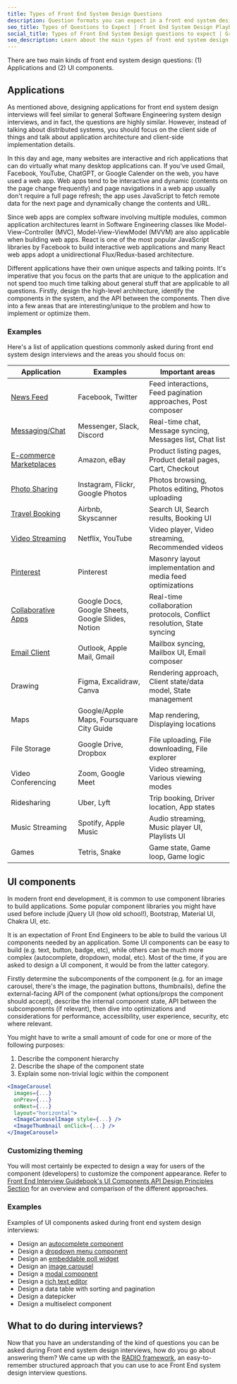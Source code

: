 ```yaml
---
title: Types of Front End System Design Questions
description: Question formats you can expect in a front end system design interview.
seo_title: Types of Questions to Expect | Front End System Design Playbook
social_title: Types of Front End System Design questions to expect | GreatFrontEnd
seo_description: Learn about the main types of front end system design interview questions that can be asked.
---
```


There are two main kinds of front end system design questions: (1) Applications and (2) UI components.

## Applications

As mentioned above, designing applications for front end system design interviews will feel similar to general Software Engineering system design interviews, and in fact, the questions are highly similar. However, instead of talking about distributed systems, you should focus on the client side of things and talk about application architecture and client-side implementation details.

In this day and age, many websites are interactive and rich applications that can do virtually what many desktop applications can. If you've used Gmail, Facebook, YouTube, ChatGPT, or Google Calender on the web, you have used a web app. Web apps tend to be interactive and dynamic (contents on the page change frequently) and page navigations in a web app usually don't require a full page refresh; the app uses JavaScript to fetch remote data for the next page and dynamically change the contents and URL.

Since web apps are complex software involving multiple modules, common application architectures learnt in Software Engineering classes like Model-View-Controller (MVC), Model-View-ViewModel (MVVM) are also applicable when building web apps. React is one of the most popular JavaScript libraries by Facebook to build interactive web applications and many React web apps adopt a unidirectional Flux/Redux-based architecture.

Different applications have their own unique aspects and talking points. It's imperative that you focus on the parts that are unique to the application and not spend too much time talking about general stuff that are applicable to all questions. Firstly, design the high-level architecture, identify the components in the system, and the API between the components. Then dive into a few areas that are interesting/unique to the problem and how to implement or optimize them.

### Examples

Here's a list of application questions commonly asked during front end system design interviews and the areas you should focus on:

| Application | Examples | Important areas |
| --- | --- | --- |
| [News Feed](/questions/system-design/news-feed-facebook) | Facebook, Twitter | Feed interactions, Feed pagination approaches, Post composer |
| [Messaging/Chat](/questions/system-design/chat-application-messenger) | Messenger, Slack, Discord | Real-time chat, Message syncing, Messages list, Chat list |
| [E-commerce Marketplaces](/questions/system-design/e-commerce-amazon) | Amazon, eBay | Product listing pages, Product detail pages, Cart, Checkout |
| [Photo Sharing](/questions/system-design/photo-sharing-instagram) | Instagram, Flickr, Google Photos | Photos browsing, Photos editing, Photos uploading |
| [Travel Booking](/questions/system-design/travel-booking-airbnb) | Airbnb, Skyscanner | Search UI, Search results, Booking UI |
| [Video Streaming](/questions/system-design/video-streaming-netflix) | Netflix, YouTube | Video player, Video streaming, Recommended videos |
| [Pinterest](/questions/system-design/pinterest) | Pinterest | Masonry layout implementation and media feed optimizations |
| [Collaborative Apps](/questions/system-design/collaborative-editor-google-docs) | Google Docs, Google Sheets, Google Slides, Notion | Real-time collaboration protocols, Conflict resolution, State syncing |
| [Email Client](/questions/system-design/email-client-outlook) | Outlook, Apple Mail, Gmail | Mailbox syncing, Mailbox UI, Email composer |
| Drawing | Figma, Excalidraw, Canva | Rendering approach, Client state/data model, State management |
| Maps | Google/Apple Maps, Foursquare City Guide | Map rendering, Displaying locations |
| File Storage | Google Drive, Dropbox | File uploading, File downloading, File explorer |
| Video Conferencing | Zoom, Google Meet | Video streaming, Various viewing modes |
| Ridesharing | Uber, Lyft | Trip booking, Driver location, App states |
| Music Streaming | Spotify, Apple Music | Audio streaming, Music player UI, Playlists UI |
| Games | Tetris, Snake | Game state, Game loop, Game logic |

## UI components

In modern front end development, it is common to use component libraries to build applications. Some popular component libraries you might have used before include jQuery UI (how old school!), Bootstrap, Material UI, Chakra UI, etc.

It is an expectation of Front End Engineers to be able to build the various UI components needed by an application. Some UI components can be easy to build (e.g. text, button, badge, etc), while others can be much more complex (autocomplete, dropdown, modal, etc). Most of the time, if you are asked to design a UI component, it would be from the latter category.

Firstly determine the subcomponents of the component (e.g. for an image carousel, there's the image, the pagination buttons, thumbnails), define the external-facing API of the component (what options/props the component should accept), describe the internal component state, API between the subcomponents (if relevant), then dive into optimizations and considerations for performance, accessibility, user experience, security, etc where relevant.

You might have to write a small amount of code for one or more of the following purposes:

1. Describe the component hierarchy
1. Describe the shape of the component state
1. Explain some non-trivial logic within the component

```jsx
<ImageCarousel
  images={...}
  onPrev={...}
  onNext={...}
  layout="horizontal">
  <ImageCarouselImage style={...} />
  <ImageThumbnail onClick={...} />
</ImageCarousel>
```

### Customizing theming

You will most certainly be expected to design a way for users of the component (developers) to customize the component appearance. Refer to [Front End Interview Guidebook's UI Components API Design Principles Section](/front-end-interview-guidebook/user-interface-components-api-design-principles) for an overview and comparison of the different approaches.

### Examples

Examples of UI components asked during front end system design interviews:

- Design an [autocomplete component](/questions/system-design/autocomplete)
- Design a [dropdown menu component](/questions/system-design/dropdown-menu)
- Design an [embeddable poll widget](/questions/system-design/poll-widget)
- Design an [image carousel](/questions/system-design/image-carousel)
- Design a [modal component](/questions/system-design/modal-dialog)
- Design a [rich text editor](/questions/system-design/rich-text-editor)
- Design a data table with sorting and pagination
- Design a datepicker
- Design a multiselect component

## What to do during interviews?

Now that you have an understanding of the kind of questions you can be asked during Front end system design interviews, how do you go about answering them? We came up with the [RADIO framework](/system-design/framework), an easy-to-remember structured approach that you can use to ace Front End system design interview questions.
